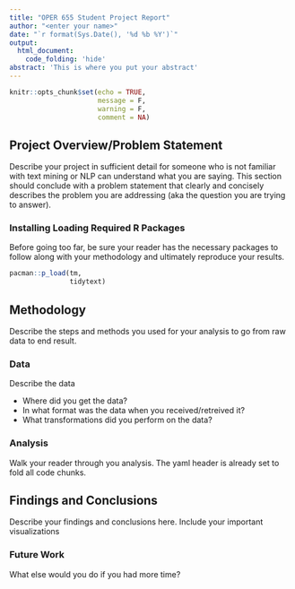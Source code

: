 ```yaml
---
title: "OPER 655 Student Project Report"
author: "<enter your name>"
date: "`r format(Sys.Date(), '%d %b %Y')`"
output: 
  html_document:
    code_folding: 'hide'
abstract: 'This is where you put your abstract'
---
```


```r
knitr::opts_chunk$set(echo = TRUE,
                      message = F,
                      warning = F, 
                      comment = NA)
```

## Project Overview/Problem Statement 

Describe your project in sufficient detail for someone who is not familiar with text mining or NLP can understand what you are saying. This section should conclude with a problem statement that clearly and concisely describes the problem you are addressing (aka the question you are trying to answer). 

### Installing Loading Required R Packages

Before going too far, be sure your reader has the necessary packages to follow along with your methodology and ultimately reproduce your results.

```r
pacman::p_load(tm,
               tidytext)
```

## Methodology 

Describe the steps and methods you used for your analysis to go from raw data to end result.

### Data 

Describe the data

- Where did you get the data?
- In what format was the data when you received/retreived it?
- What transformations did you perform on the data?

### Analysis

Walk your reader through you analysis.  The yaml header is already set to fold all code chunks. 

## Findings and Conclusions 

Describe your findings and conclusions here.  Include your important visualizations

### Future Work

What else would you do if you had more time?

